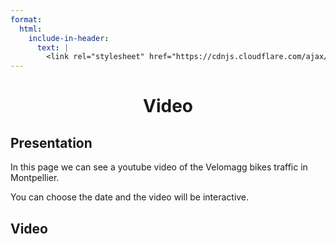 ```yaml
---
format:
  html:
    include-in-header:
      text: |
        <link rel="stylesheet" href="https://cdnjs.cloudflare.com/ajax/libs/font-awesome/6.0.0/css/all.min.css">
---
```


<div style="text-align: center;">
<h1>Video <i class="fas fa-video"></i></h1>
</div>

## Presentation

<p class = "text"> In this page we can see a youtube video of the Velomagg bikes traffic in Montpellier. </p>

<p class = "text"> You can choose the date and the video will be interactive. </p>

## Video
